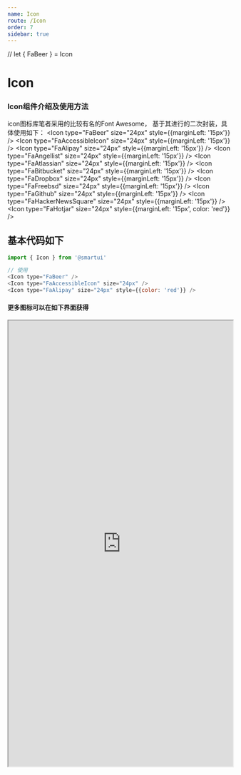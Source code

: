 ```yaml
---
name: Icon
route: /Icon
order: 7
sidebar: true
---
```


// let { FaBeer } = Icon

# Icon

### Icon组件介绍及使用方法
icon图标库笔者采用的比较有名的Font Awesome， 基于其进行的二次封装，具体使用如下：
<Playground>
    <Icon type="FaBeer" size="24px" style={{marginLeft: '15px'}} />
    <Icon type="FaAccessibleIcon" size="24px" style={{marginLeft: '15px'}} />
    <Icon type="FaAlipay" size="24px" style={{marginLeft: '15px'}} />
    <Icon type="FaAngellist" size="24px" style={{marginLeft: '15px'}} />
    <Icon type="FaAtlassian" size="24px" style={{marginLeft: '15px'}} />
    <Icon type="FaBitbucket" size="24px" style={{marginLeft: '15px'}} />
    <Icon type="FaDropbox" size="24px" style={{marginLeft: '15px'}} />
    <Icon type="FaFreebsd" size="24px" style={{marginLeft: '15px'}} />
    <Icon type="FaGithub" size="24px" style={{marginLeft: '15px'}} />
    <Icon type="FaHackerNewsSquare" size="24px" style={{marginLeft: '15px'}} />
    <Icon type="FaHotjar" size="24px" style={{marginLeft: '15px', color: 'red'}} />
</Playground>

## 基本代码如下
``` js
import { Icon } from '@smartui'

// 使用
<Icon type="FaBeer" />
<Icon type="FaAccessibleIcon" size="24px" />
<Icon type="FaAlipay" size="24px" style={{color: 'red'}} />
```


#### 更多图标可以在如下界面获得
<Playground>
    <iframe width="100%" height="1000px" style={{border: 'none'}} src="https://react-icons.netlify.com/#/icons/fa" />
</Playground>

## API文档
|  参数  |  说明  |  类型  |  默认值  |
|  ---   |  ---  |  ---  |  ---  |
|  type  |  icon类型  |  string  |  |
|  size  |  icon大小(px，lg，xs)  |  string  |  |
|  rotation  |  旋转角度  |  number  |  |
|  style  |  图标样式  |  object  |  |


